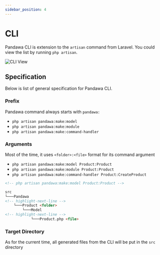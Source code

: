 ```yaml
---
sidebar_position: 4
---
```



# CLI

Pandawa CLI is extension to the `artisan` command from Laravel. You could view the list by running `php artisan`.

![CLI View](/img/tutorial/pandawa_cli.png)

## Specification

Below is list of general specification for Pandawa CLI.

### Prefix

Pandawa command always starts with `pandawa:`

<Example>

- `php artisan pandawa:make:model`
- `php artisan pandawa:make:module`
- `php artisan pandawa:make:command-handler`

</Example>

### Arguments

Most of the time, it uses `<folder>:<file>` format for its command argument

<Example>

- `php artisan pandawa:make:model Product:Product`
- `php artisan pandawa:make:module Product:Product`
- `php artisan pandawa:make:command-handler Product:CreateProduct`

```html
<!-- php artisan pandawa:make:model Product:Product -->

src
└───Pandawa
<!-- highlight-next-line -->
    └───Product <folder>
        └───Model
<!-- highlight-next-line -->
            └───Product.php <file>
```

</Example>

### Target Directory

As for the current time, all generated files from the CLI will be put in the `src` directory
